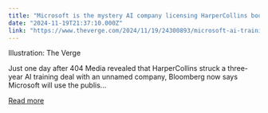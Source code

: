 ```yaml
---
title: "Microsoft is the mystery AI company licensing HarperCollins books, says Bloomberg"
date: "2024-11-19T21:37:10.000Z"
link: "https://www.theverge.com/2024/11/19/24300893/microsoft-ai-training-deal-harpercollins-report"
---
```


Illustration: The Verge
    

  
Just one day after 404 Media revealed that HarperCollins struck a three-year AI training deal with an unnamed company, Bloomberg now says Microsoft will use the publis...

[Read more](https://www.theverge.com/2024/11/19/24300893/microsoft-ai-training-deal-harpercollins-report)
